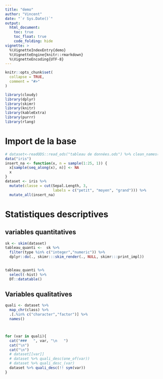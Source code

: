 ```yaml
---
title: "demo"
author: "Vincent"
date: "`r Sys.Date()`"
output:
  html_document:
    toc: true
    toc_float: true
    code_folding: hide
vignette: >
  %\VignetteIndexEntry{demo}
  %\VignetteEngine{knitr::rmarkdown}
  %\VignetteEncoding{UTF-8}
---
```


```r
knitr::opts_chunk$set(
  collapse = TRUE,
  comment = "#>"
)
```


```r
library(cloudy)
library(dplyr)
library(skimr)
library(knitr)
library(kableExtra)
library(purrr)
library(rlang)
```

# Import de la base
```r
# dataset<-readODS::read_ods("tableau de données.ods") %>% clean_names()
data("iris")
insert_na <- function(x, n = sample(1:25, 1)) {
  x[sample(seq_along(x), n)] <- NA
  x
}
dataset <- iris %>%
  mutate(classe = cut(Sepal.Length, 3,
                      labels = c("petit", "moyen", "grand"))) %>%
  mutate_all(insert_na)

```



# Statistiques descriptives

## variables quantitatives
```r
sk <- skim(dataset)
tableau_quanti <-  sk %>% 
  filter(type %in% c("integer","numeric")) %>%
  dplyr::do(., skimr:::skim_render(., NULL, skimr:::print_impl)) 
 
```

```r
tableau_quanti %>% 
  select(-hist) %>% 
  DT::datatable()

```


## Variables qualitatives

```r

quali <- dataset %>% 
  map_chr(class) %>% 
  .[.%in% c("character","factor")] %>% 
  names()



for (var in quali){
  cat("###   ", var, "\n   ") 
  cat("\n")
  cat("\n")
  # dataset[[var]]
  # dataset %>% quali_desc(one_of(var))
  # dataset %>% quali_desc_(var)
  dataset %>% quali_desc(!! sym(var))
}
  
```


